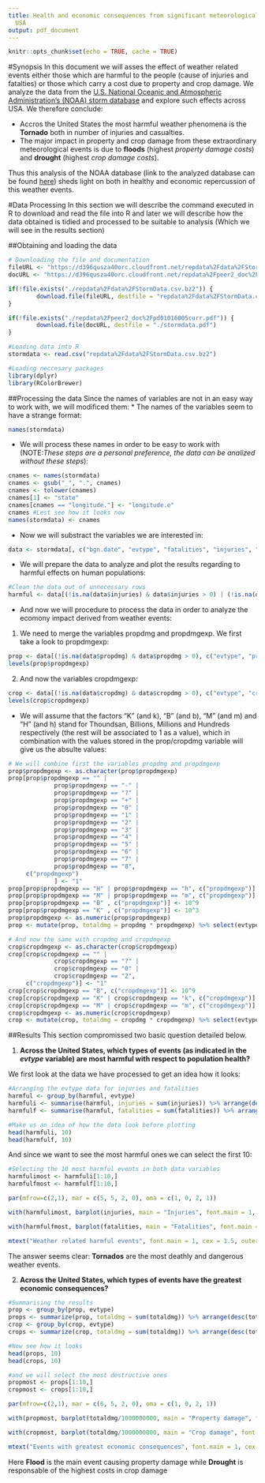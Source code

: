 ```yaml
---
title: Health and economic consequences from significant meteorological events in
  USA
output: pdf_document
---
```


```r
knitr::opts_chunk$set(echo = TRUE, cache = TRUE)
```


#Synopsis
In this document we will asses the effect of weather related events either those which are harmful to the people (cause of injuries and fatalties) or those which carry a cost due to property and crop damage. We analyze the data from the [ U.S. National Oceanic and Atmospheric Administration's (NOAA) storm database](http://www.nws.noaa.gov/directives/) and explore such effects across USA. We therefore conclude:

* Accros the United States the most harmful weather phenomena is the **Tornado** both in number of injuries and casualties.
* The major impact in property and crop damage from these extraordinary meteorological events is due to **floods** (highest *property damage costs*) and **drought** (highest *crop damage costs*).  

Thus this analysis of the NOAA database (link to the analyzed database can be found [here](https://d396qusza40orc.cloudfront.net/repdata%2Fdata%2FStormData.csv.bz2)) sheds light on both in healthy and economic repercussion of this weather events.

#Data Processing
In this section we will describe the command executed in R to download and read the file into R and later we will describe how the data obtained is tidied and processed to be suitable to analysis (Which we will see in the results section)

##Obtaining and loading the data
```r
# Downloading the file and documentation
fileURL <- "https://d396qusza40orc.cloudfront.net/repdata%2Fdata%2FStormData.csv.bz2"
docURL <- "https://d396qusza40orc.cloudfront.net/repdata%2Fpeer2_doc%2Fpd01016005curr.pdf"

if(!file.exists("./repdata%2Fdata%2FStormData.csv.bz2")) {
        download.file(fileURL, destfile = "repdata%2Fdata%2FStormData.csv.bz2")
}

if(!file.exists("./repdata%2Fpeer2_doc%2Fpd01016005curr.pdf")) {
        download.file(docURL, destfile = "./stormdata.pdf")
}

#Loading data into R
stormdata <- read.csv("repdata%2Fdata%2FStormData.csv.bz2")

#Loading neccesary packages
library(dplyr)
library(RColorBrewer)

```

##Processing the data
Since the names of variables are not in an easy way to work with, we will modificed them:
* The names of the variables seem to have a strange format:
```r
names(stormdata)
```
* We will process these names in order to be easy to work with (NOTE:_These steps are a personal preference, the data can be analized without these steps_):
```r
cnames <- names(stormdata)
cnames <- gsub("_", ".", cnames)
cnames <- tolower(cnames)
cnames[1] <- "state"
cnames[cnames == "longitude."] <- "longitude.e"
cnames #Lest see how it looks now
names(stormdata) <- cnames
```
* Now we will substract the variables we are interested in:
```r
data <- stormdata[, c("bgn.date", "evtype", "fatalities", "injuries", "propdmg", "propdmgexp", "cropdmg", "cropdmgexp")]
```
* We will prepare the data to analyze and plot the results regarding to harmful effects on human populations: 
```r
#Clean the data out of unnecessary rows
harmful <- data[(!is.na(data$injuries) & data$injuries > 0) | (!is.na(data$fatalities) & data$fatalities > 0), c("evtype", "injuries", "fatalities")]
```
* And now we will procedure to process the data in order to analyze the ecomony impact derived from weather events:
1. We need to merge the variables propdmg and propdmgexp. We first take a look to propdmgexp:
```r
prop <- data[(!is.na(data$propdmg) & data$propdmg > 0), c("evtype", "propdmg", "propdmgexp")]
levels(prop$propdmgexp)
```
2. And now the variables cropdmgexp:
```r
crop <- data[(!is.na(data$cropdmg) & data$cropdmg > 0), c("evtype", "cropdmg", "cropdmgexp")]
levels(crop$cropdmgexp)
```

* We will assume that the factors "K" (and k), "B" (and b), "M" (and m) and "H" (and h) stand for Thoundsan, Billions, Millions and Hundreds respectively (the rest will be associated to 1 as a value), which in combination with the values stored in the prop/cropdmg variable will give us the absulte values:
```r
# We will combine first the variables propdmg and propdmgexp
prop$propdmgexp <- as.character(prop$propdmgexp)
prop[prop$propdmgexp == "" |
             prop$propdmgexp == "-" | 
             prop$propdmgexp == "?" |
             prop$propdmgexp == "+" |
             prop$propdmgexp == "0" |
             prop$propdmgexp == "1" |
             prop$propdmgexp == "2" |
             prop$propdmgexp == "3" |
             prop$propdmgexp == "4" |
             prop$propdmgexp == "5" |
             prop$propdmgexp == "6" |
             prop$propdmgexp == "7" |
             prop$propdmgexp == "8",
     c("propdmgexp")
             ] <- "1"
prop[prop$propdmgexp == "H" | prop$propdmgexp == "h", c("propdmgexp")] <- 10^2
prop[prop$propdmgexp == "M" | prop$propdmgexp == "m", c("propdmgexp")] <- 10^6
prop[prop$propdmgexp == "B" , c("propdmgexp")] <- 10^9
prop[prop$propdmgexp == "K" , c("propdmgexp")] <- 10^3
prop$propdmgexp <- as.numeric(prop$propdmgexp)
prop <- mutate(prop, totaldmg = propdmg * propdmgexp) %>% select(evtype, totaldmg)

# And now the same with cropdmg and cropdmgexp
crop$cropdmgexp <- as.character(crop$cropdmgexp)
crop[crop$cropdmgexp == "" |
             crop$cropdmgexp == "?" |
             crop$cropdmgexp == "0" |
             crop$cropdmgexp == "2",
     c("cropdmgexp")] <- "1"
crop[crop$cropdmgexp == "B", c("cropdmgexp")] <- 10^9
crop[crop$cropdmgexp == "K" | crop$cropdmgexp == "k", c("cropdmgexp")] <- 10^3
crop[crop$cropdmgexp == "M" | crop$cropdmgexp == "m", c("cropdmgexp")] <- 10^6
crop$cropdmgexp <- as.numeric(crop$cropdmgexp)
crop <- mutate(crop, totaldmg = cropdmg * cropdmgexp) %>% select(evtype, totaldmg)
```

##Results
This section compromissed two basic question detailed below.

1. **Across the United States, which types of events (as indicated in the _evtype_ variable) are most harmful with respect to population health?**

We first look at the data we have processed to get an idea how it looks:
```r
#Arranging the evtype data for injuries and fatalities
harmful <- group_by(harmful, evtype)
harmfuli <- summarise(harmful, injuries = sum(injuries)) %>% arrange(desc(injuries))
harmfulf <- summarise(harmful, fatalities = sum(fatalities)) %>% arrange(desc(fatalities))

#Make us an idea of how the data look before plotting
head(harmfuli, 10)
head(harmfulf, 10)
```

And since we want to see the most harmful ones we can select the first 10:
```r
#Selecting the 10 most harmful events in both data variables
harmfulimost <- harmfuli[1:10,]
harmfulfmost <- harmfulf[1:10,]
```

```r
par(mfrow=c(2,1), mar = c(5, 5, 2, 0), oma = c(1, 0, 2, 1))

with(harmfulimost, barplot(injuries, main = "Injuries", font.main = 1, ylab = "Count", cex.names = .6, cex.axis = .6, names.arg = evtype, las = 2, col = brewer.pal(10, "Spectral")))

with(harmfulfmost, barplot(fatalities, main = "Fatalities", font.main = 1, cex.names = .6, ylab = "Count", cex.axis = .6, ylim = c(0, 80000), names.arg = evtype, las = 2, col = brewer.pal(10, "Spectral")))

mtext("Weather related harmful events", font.main = 1, cex = 1.5, outer = TRUE)
```

The answer seems clear: **Tornados** are the most deathly and dangerous weather events.

2. **Across the United States, which types of events have the greatest economic consequences?**
```r
#Summarising the results
prop <- group_by(prop, evtype)
props <- summarize(prop, totaldmg = sum(totaldmg)) %>% arrange(desc(totaldmg))
crop <- group_by(crop, evtype)
crops <- summarize(crop, totaldmg = sum(totaldmg)) %>% arrange(desc(totaldmg))

#Now see how it looks
head(props, 10)
head(crops, 10)

#and we will select the most destructive ones
propmost <- props[1:10,]
cropmost <- crops[1:10,]
```

```r
par(mfrow=c(2,1), mar = c(6, 5, 2, 0), oma = c(1, 0, 2, 1))

with(propmost, barplot(totaldmg/1000000000, main = "Property damage", font.main = 1, ylab = "Quantity (Billions)", cex.names = .6, cex.axis = .6, names.arg = evtype, las = 2, col = brewer.pal(10, "BrBG")))

with(cropmost, barplot(totaldmg/1000000000, main = "Crop damage", font.main = 1, cex.names = .6, ylab = "Quantity (Billions)", cex.axis = .6, ylim = c(0, 140), names.arg = evtype, las = 2, col = brewer.pal(10, "BrBG")))

mtext("Events with greatest economic consequences", font.main = 1, cex = 1.5, outer = TRUE)
```

Here **Flood** is the main event causing property damage while **Drought** is responsable of the highest costs in crop damage

